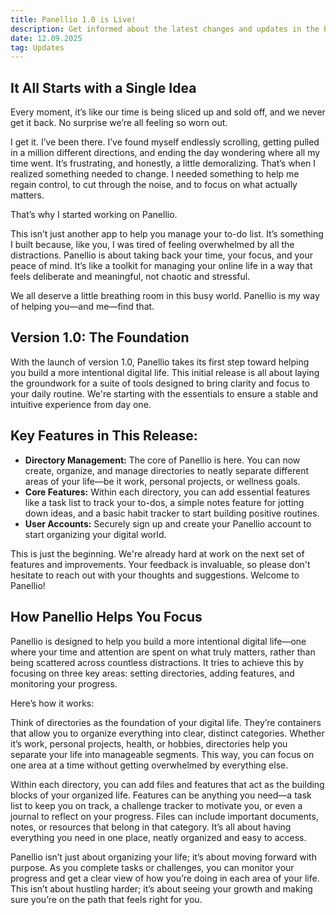 ```yaml
---
title: Panellio 1.0 is Live!
description: Get informed about the latest changes and updates in the Panellio application including bug fixes, new features, and more.
date: 12.09.2025
tag: Updates
---
```


## It All Starts with a Single Idea

Every moment, it’s like our time is being sliced up and sold off, and we never get it back. No surprise we’re all feeling so worn out.

I get it. I’ve been there. I’ve found myself endlessly scrolling, getting pulled in a million different directions, and ending the day wondering where all my time went. It’s frustrating, and honestly, a little demoralizing. That’s when I realized something needed to change. I needed something to help me regain control, to cut through the noise, and to focus on what actually matters.

That’s why I started working on Panellio.

This isn’t just another app to help you manage your to-do list. It’s something I built because, like you, I was tired of feeling overwhelmed by all the distractions. Panellio is about taking back your time, your focus, and your peace of mind. It’s like a toolkit for managing your online life in a way that feels deliberate and meaningful, not chaotic and stressful.

We all deserve a little breathing room in this busy world. Panellio is my way of helping you—and me—find that.

## Version 1.0: The Foundation

With the launch of version 1.0, Panellio takes its first step toward helping you build a more intentional digital life. This initial release is all about laying the groundwork for a suite of tools designed to bring clarity and focus to your daily routine. We're starting with the essentials to ensure a stable and intuitive experience from day one.

## Key Features in This Release:

* **Directory Management:** The core of Panellio is here. You can now create, organize, and manage directories to neatly separate different areas of your life—be it work, personal projects, or wellness goals.
* **Core Features:** Within each directory, you can add essential features like a task list to track your to-dos, a simple notes feature for jotting down ideas, and a basic habit tracker to start building positive routines.
* **User Accounts:** Securely sign up and create your Panellio account to start organizing your digital world.

This is just the beginning. We're already hard at work on the next set of features and improvements. Your feedback is invaluable, so please don't hesitate to reach out with your thoughts and suggestions. Welcome to Panellio!

## How Panellio Helps You Focus

Panellio is designed to help you build a more intentional digital life—one where your time and attention are spent on what truly matters, rather than being scattered across countless distractions. It tries to achieve this by focusing on three key areas: setting directories, adding features, and monitoring your progress.

Here’s how it works:

Think of directories as the foundation of your digital life. They’re containers that allow you to organize everything into clear, distinct categories. Whether it’s work, personal projects, health, or hobbies, directories help you separate your life into manageable segments. This way, you can focus on one area at a time without getting overwhelmed by everything else.

Within each directory, you can add files and features that act as the building blocks of your organized life. Features can be anything you need—a task list to keep you on track, a challenge tracker to motivate you, or even a journal to reflect on your progress. Files can include important documents, notes, or resources that belong in that category. It’s all about having everything you need in one place, neatly organized and easy to access.

Panellio isn’t just about organizing your life; it’s about moving forward with purpose. As you complete tasks or challenges, you can monitor your progress and get a clear view of how you’re doing in each area of your life. This isn’t about hustling harder; it’s about seeing your growth and making sure you’re on the path that feels right for you.